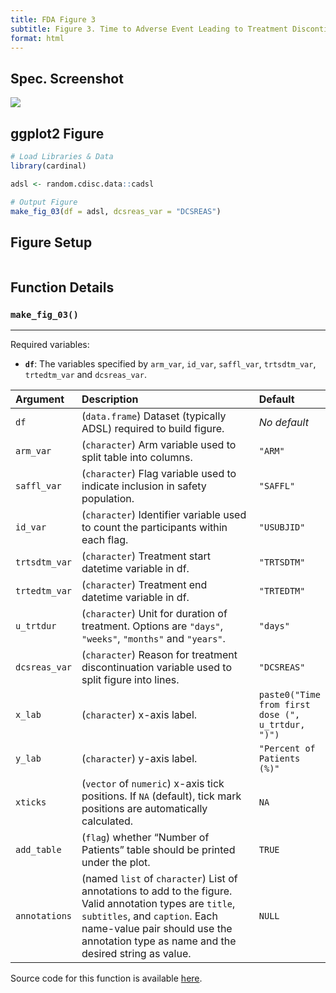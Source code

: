 ```yaml
---
title: FDA Figure 3
subtitle: Figure 3. Time to Adverse Event Leading to Treatment Discontinuation, Safety Population, Trial X
format: html
---
```


::: panel-tabset
## Spec. Screenshot

![](../assets/images/screenshots/fig_03.png){fig-align="center"}

## ggplot2 Figure

```r
# Load Libraries & Data
library(cardinal)

adsl <- random.cdisc.data::cadsl

# Output Figure
make_fig_03(df = adsl, dcsreas_var = "DCSREAS")
```

## Figure Setup

```r
```

## Function Details

### `make_fig_03()`

------------------------------------------------------------------------

Required variables:

-   **`df`**: The variables specified by `arm_var`, `id_var`, `saffl_var`, `trtsdtm_var`, `trtedtm_var` and `dcsreas_var`.

| Argument      | Description                                                                                                                                                                                                                          | Default                                           |
|:--------------|:-------------------------------------------------------------------------------------------------------------------------------------------------------------------------------------------------------------------------------------|:--------------------------------------------------|
| `df`          | (`data.frame`) Dataset (typically ADSL) required to build figure.                                                                                                                                                                    | *No default*                                      |
| `arm_var`     | (`character`) Arm variable used to split table into columns.                                                                                                                                                                         | `"ARM"`                                           |
| `saffl_var`   | (`character`) Flag variable used to indicate inclusion in safety population.                                                                                                                                                         | `"SAFFL"`                                         |
| `id_var`      | (`character`) Identifier variable used to count the participants within each flag.                                                                                                                                                   | `"USUBJID"`                                       |
| `trtsdtm_var` | (`character`) Treatment start datetime variable in df.                                                                                                                                                                               | `"TRTSDTM"`                                       |
| `trtedtm_var` | (`character`) Treatment end datetime variable in df.                                                                                                                                                                                 | `"TRTEDTM"`                                       |
| `u_trtdur`    | (`character`) Unit for duration of treatment. Options are `"days"`, `"weeks"`, `"months"` and `"years"`.                                                                                                                             | `"days"`                                          |
| `dcsreas_var` | (`character`) Reason for treatment discontinuation variable used to split figure into lines.                                                                                                                                         | `"DCSREAS"`                                       |
| `x_lab`       | (`character`) x-axis label.                                                                                                                                                                                                          | `paste0("Time from first dose (", u_trtdur, ")")` |
| `y_lab`       | (`character`) y-axis label.                                                                                                                                                                                                          | `"Percent of Patients (%)"`                       |
| `xticks`      | (`vector` of `numeric`) x-axis tick positions. If `NA` (default), tick mark positions are automatically calculated.                                                                                                                  | `NA`                                              |
| `add_table`   | (`flag`) whether "Number of Patients" table should be printed under the plot.                                                                                                                                                        | `TRUE`                                            |
| `annotations` | (named `list` of `character`) List of annotations to add to the figure. Valid annotation types are `title`, `subtitles`, and `caption`. Each name-value pair should use the annotation type as name and the desired string as value. | `NULL`                                            |

Source code for this function is available [here](https://github.com/pharmaverse/cardinal/blob/main/R/fda-fig_03.R).
:::
